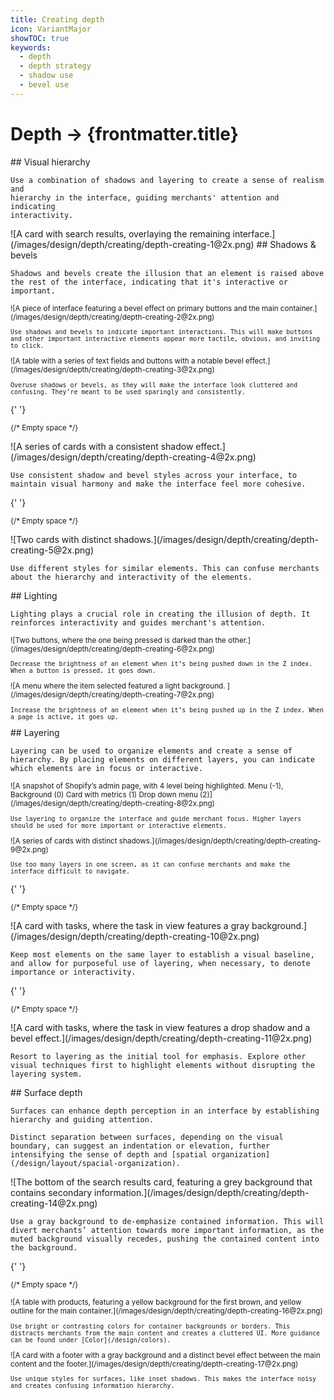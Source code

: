 ```yaml
---
title: Creating depth
icon: VariantMajor
showTOC: true
keywords:
  - depth
  - depth strategy
  - shadow use
  - bevel use
---
```


# Depth &rarr; {frontmatter.title}

<Subnav />

<LayoutSection card>
  <Text>
    ## Visual hierarchy

    Use a combination of shadows and layering to create a sense of realism and
    hierarchy in the interface, guiding merchants' attention and indicating
    interactivity.

  </Text>
  <Large>
    ![A card with search results, overlaying the remaining
    interface.](/images/design/depth/creating/depth-creating-1@2x.png)
  </Large>
</LayoutSection>

<LayoutSection card>
  <Text>
    ## Shadows & bevels

    Shadows and bevels create the illusion that an element is raised above the rest of the interface, indicating that it's interactive or important.

  </Text>

  <Small variant="do">
    ![A piece of interface featuring a bevel effect on primary buttons and the main container.](/images/design/depth/creating/depth-creating-2@2x.png)

    Use shadows and bevels to indicate important interactions. This will make buttons and other important interactive elements appear more tactile, obvious, and inviting to click.

  </Small>
  <Small variant="dont">
    ![A table with a series of text fields and buttons with a notable bevel effect.](/images/design/depth/creating/depth-creating-3@2x.png)

    Overuse shadows or bevels, as they will make the interface look cluttered and confusing. They’re meant to be used sparingly and consistently.

  </Small>

{' '}

<Small>{/* Empty space */}</Small>

  <Large variant="do">
    ![A series of cards with a consistent shadow effect.](/images/design/depth/creating/depth-creating-4@2x.png)

    Use consistent shadow and bevel styles across your interface, to maintain visual harmony and make the interface feel more cohesive.

  </Large>

{' '}

<Small>{/* Empty space */}</Small>

  <Large variant="dont">
    ![Two cards with distinct shadows.](/images/design/depth/creating/depth-creating-5@2x.png)

    Use different styles for similar elements. This can confuse merchants about the hierarchy and interactivity of the elements.

  </Large>
</LayoutSection>

<LayoutSection card>
  <Text>
    ## Lighting

    Lighting plays a crucial role in creating the illusion of depth. It reinforces interactivity and guides merchant's attention.

  </Text>

  <Small variant="do">
    ![Two buttons, where the one being pressed is darked than the other.](/images/design/depth/creating/depth-creating-6@2x.png)

    Decrease the brightness of an element when it’s being pushed down in the Z index. When a button is pressed, it goes down.

  </Small>

  <Small variant="do">
    ![A menu where the item selected featured a light background. ](/images/design/depth/creating/depth-creating-7@2x.png)

    Increase the brightness of an element when it’s being pushed up in the Z index. When a page is active, it goes up.

  </Small>
</LayoutSection>

<LayoutSection card>
  <Text>
    ## Layering

    Layering can be used to organize elements and create a sense of hierarchy. By placing elements on different layers, you can indicate which elements are in focus or interactive.

  </Text>

  <Small variant="do">
    ![A snapshot of Shopify’s admin page, with 4 level being highlighted. Menu (-1), Background (0) Card with metrics (1) Drop down menu (2)](/images/design/depth/creating/depth-creating-8@2x.png)

    Use layering to organize the interface and guide merchant focus. Higher layers should be used for more important or interactive elements.

  </Small>

  <Small variant="dont">
    ![A series of cards with distinct shadows.](/images/design/depth/creating/depth-creating-9@2x.png)

    Use too many layers in one screen, as it can confuse merchants and make the interface difficult to navigate.

  </Small>

{' '}

<Small>{/* Empty space */}</Small>

  <Large variant="do">
    ![A card with tasks, where the task in view features a gray background.](/images/design/depth/creating/depth-creating-10@2x.png)

    Keep most elements on the same layer to establish a visual baseline, and allow for purposeful use of layering, when necessary, to denote importance or interactivity.

  </Large>

{' '}

<Small>{/* Empty space */}</Small>

  <Large variant="dont">
    ![A card with tasks, where the task in view features a drop shadow and a bevel effect.](/images/design/depth/creating/depth-creating-11@2x.png)

    Resort to layering as the initial tool for emphasis. Explore other visual techniques first to highlight elements without disrupting the layering system.

  </Large>
</LayoutSection>

<LayoutSection card>
  <Text>
    ## Surface depth

    Surfaces can enhance depth perception in an interface by establishing hierarchy and guiding attention.

    Distinct separation between surfaces, depending on the visual boundary, can suggest an indentation or elevation, further intensifying the sense of depth and [spatial organization](/design/layout/spacial-organization).

  </Text>

  <Large variant="do">
    ![The bottom of the search results card, featuring a grey background that contains secondary information.](/images/design/depth/creating/depth-creating-14@2x.png)

    Use a gray background to de-emphasize contained information. This will divert merchants’ attention towards more important information, as the muted background visually recedes, pushing the contained content into the background.

  </Large>

{' '}

<Small>{/* Empty space */}</Small>

  <Small variant="dont">
    ![A table with products, featuring a yellow background for the first brown, and yellow outline for the main container.](/images/design/depth/creating/depth-creating-16@2x.png)

    Use bright or contrasting colors for container backgrounds or borders. This distracts merchants from the main content and creates a cluttered UI. More guidance can be found under [Color](/design/colors).

  </Small>

  <Small variant="dont">
    ![A card with a footer with a gray background and a distinct bevel effect between the main content and the footer.](/images/design/depth/creating/depth-creating-17@2x.png)

    Use unique styles for surfaces, like inset shadows. This makes the interface noisy and creates confusing information hierarchy.

  </Small>
</LayoutSection>
